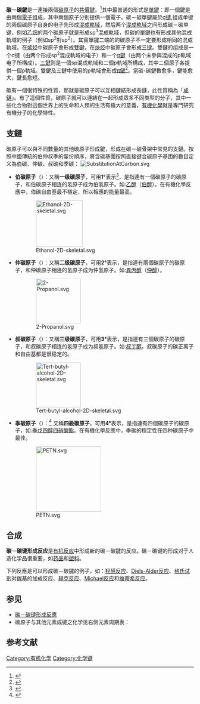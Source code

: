 {{noteTA
|G1=Chemistry
}}
'''碳－碳鍵'''是一連接兩個[[碳|碳]][[原子|原子]]的[[共價鍵|共價鍵]]。<ref>{{JerryMarch}}</ref>其中最普通的形式是[[單鍵|單鍵]]：即一個鍵是由兩個[[電子|電子]]组成，其中兩個原子分别提供一個電子。碳－碳單鍵屬於[[σ键|σ键]],组成单键的兩個碳原子自身的电子先形成[[混成軌域|混成軌域]]，然后两个[[混成軌域|混成軌域]]之间形成碳－碳单键，例如[[乙烷|乙烷]]的两个碳原子就是形成sp<sup>3</sup>混成軌域，但碳的單鍵也有形成其他混成軌域的例子（例如sp<sup>2</sup>對sp<sup>2</sup>）。其實單鍵二端的的碳原子不一定要形成相同的混成軌域。在[[烯烃|烯烃]]中碳原子會形成[[雙鍵|雙鍵]]，在[[炔烃|炔烃]]中碳原子會形成[[三键|三键]]。雙鍵的组成是一个σ键（由两个形成sp<sup>2</sup>混成軌域的电子）和一个[[π鍵|π鍵]]（由两个未參與混成的p軌域电子所構成）。[[三鍵|三鍵]]则是一個sp混成軌域和二個p軌域所構成，其中二個原子各提供一個p軌域。雙鍵及三鍵中使用的p軌域會形成[[π鍵|π鍵]]<ref>{{Cite web |url=http://content.edu.tw/senior/chemistry/tp_sc/content1/number3/2/10-3.htm |title=共價鍵、鍵長與鍵能 |access-date=2011-04-27 |archive-url=https://web.archive.org/web/20120420005421/http://content.edu.tw/senior/chemistry/tp_sc/content1/number3/2/10-3.htm |archive-date=2012-04-20 |dead-url=yes }}</ref>。當碳-碳鍵數愈多，鍵能愈大，鍵長愈短。

碳有一個很特殊的性質，那就是碳原子可以互相鍵結形成長鏈，此性質稱為「[[成鏈|成鏈]]」。有了這個性質，碳原子就可以連結在一起形成眾多不同类型的分子，其中一些化合物對這個世界上的生命和人類的生活有極大的意義，[[有機化學|有機化學]]就是專門研究有機分子的化學特性。 

== 支鏈 ==
碳原子可以與不同數量的其他碳原子形成鍵，形成在碳－碳骨架中常見的支鏈。按照中國傳統的伯仲叔季的輩份順序，將含碳基團按照直接键合碳原子基团的數目定义為伯碳、仲碳、叔碳和季碳：
[[File:SubstitutionAtCarbon.svg|thumb]]
* '''伯碳原子'''（{{lang|en|Primary carbon atom}}）：又稱'''一级碳原子'''，可用'''1°'''表示<ref>{{cite book|editor=李景宁|title=有机化学|publisher=高等教育出版社|location=北京|isbn=978-7-04-032464-8|pages=p19-20|edition=2011年6月第5版|url=http://www.hep.edu.cn/book/details?uuid=5280f5a1-1414-1000-9133-3fafc67de19c|chapter=§2.1.3|access-date=2016-11-13|archive-date=2019-06-02|archive-url=https://web.archive.org/web/20190602195258/http://www.hep.edu.cn/book/details?uuid=5280f5a1-1414-1000-9133-3fafc67de19c|dead-url=no}}</ref>，是指連有一個碳原子的碳原子，和伯碳原子相连的氢原子成为伯氢原子。如:[[乙醇|乙醇]]（[[伯醇|伯醇]]）。在有機化學反應中，伯碳自由基最不穩定，所以相應的能量最高。
:[[File:Ethanol-2D-skeletal.svg|125px]]
* '''仲碳原子'''（{{lang|en|Secondary carbon atom}}）：又稱'''二级碳原子'''，可用'''2°'''表示，是指連有兩個碳原子的碳原子，和仲碳原子相连的氢原子成为仲氢原子。如:[[異丙醇|異丙醇]]（[[仲醇|仲醇]]）。
:[[File:2-Propanol.svg|120px]]
* '''叔碳原子'''（{{lang|en|Tertiary carbon atom}}）：又稱'''三级碳原子'''，可用'''3°'''表示，是指連有三個碳原子的碳原子，和叔碳原子相连的氢原子成为叔氢原子。如:[[叔丁醇|叔丁醇]]。叔碳原子的碳正离子和自由基都是很稳定的。
:[[File:Tert-butyl-alcohol-2D-skeletal.svg|120px]]
* '''季碳原子'''（{{lang|en|Quaternary carbon atom}}）：<ref>{{Cite web |url=http://books.google.com.tw/books?id=GA-TxBQfpJoC&pg=PA36&lpg=PA36&dq=%E5%9B%9B%E7%B4%9A%E7%A2%B3&source=bl&ots=Wa_h-ZGI84&sig=IxuSUqqj5gxKwP85hfuH77DGDMc&hl=zh-TW&ei=vYyZTbrkA5HEvgO_uZ3kCw&sa=X&oi=book_result&ct=result&resnum=8&ved=0CEsQ6AEwBw#v=onepage&q=%E5%9B%9B%E7%B4%9A%E7%A2%B3&f=false |title=Google 圖書-有機化學 |accessdate=2011-04-24 |archive-date=2015-02-21 |archive-url=https://web.archive.org/web/20150221183837/http://books.google.com.tw/books?id=GA-TxBQfpJoC&pg=PA36&lpg=PA36&dq=%E5%9B%9B%E7%B4%9A%E7%A2%B3&source=bl&ots=Wa_h-ZGI84&sig=IxuSUqqj5gxKwP85hfuH77DGDMc&hl=zh-TW&ei=vYyZTbrkA5HEvgO_uZ3kCw&sa=X&oi=book_result&ct=result&resnum=8&ved=0CEsQ6AEwBw#v=onepage&q=%E5%9B%9B%E7%B4%9A%E7%A2%B3&f=false |dead-url=no }}</ref> 又稱'''四級碳原子'''，可用'''4°'''表示，是指連有四個碳原子的碳原子，如:[[季戊四醇四硝酸酯|季戊四醇四硝酸酯]]。在有機化學反應中，季碳的穩定性在四种碳原子中最佳。
:[[File:PETN.svg|175px]]

== 合成 ==
'''碳－碳键形成反应'''是[[有机反应|有机反应]]中形成新的碳－碳鍵的反应。碳－碳键的形成对于人造化学品很重要，如[[药品|药品]]和[[塑料|塑料]]。

下列反應是可以形成碳－碳鍵的例子，如：[[羟醛反应|羟醛反应]]、[[Diels-Alder反应|Diels-Alder反应]]、[[格氏试剂|格氏试剂]]对[[羰基|羰基]]的加成反应、[[赫克反应|赫克反应]]、[[Michael反应|Michael反应]]和[[维蒂希反应|维蒂希反应]]。

== 参见 ==
* [[:Category:碳－碳键形成反应|碳－碳键形成反應]]
* 碳原子与其他元素成键之化学见右侧元素周期表：
{{ChemicalBondsToCarbon}}

== 参考文献 ==
{{Reflist}}

[[Category:有机化学|Category:有机化学]]
[[Category:化学键|Category:化学键]]